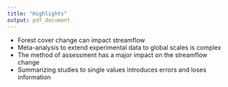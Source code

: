 ```yaml
---
title: "Highlights"
output: pdf_document
---
```

  
  
- Forest cover change can impact streamflow  
- Meta-analysis to extend experimental data to global scales is complex  
- The method of assessment has a major impact on the streamflow change  
- Summarizing studies to single values introduces errors and loses information
